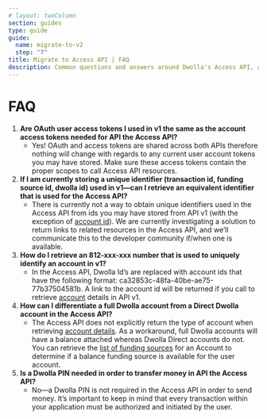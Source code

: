 ```yaml
---
# layout: twoColumn
section: guides
type: guide
guide:
  name: migrate-to-v2
  step: "7"
title: Migrate to Access API | FAQ
description: Common questions and answers around Dwolla's Access API, and guidance on upgrading your application from Dwolla's legacy v1 API.
---
```


# FAQ

1.  **Are OAuth user access tokens I used in v1 the same as the account access tokens needed for API the Access API?**
    - Yes! OAuth and access tokens are shared across both APIs therefore nothing will change with regards to any current user account tokens you may have stored. Make sure these access tokens contain the proper scopes to call Access API resources.
2.  **If I am currently storing a unique identifier (transaction id, funding source id, dwolla id) used in v1—can I retrieve an equivalent identifier that is used for the Access API?**
    - There is currently not a way to obtain unique identifiers used in the Access API from ids you may have stored from API v1 (with the exception of [account id](https://docs.dwolla.com/#get-basic-account-info)). We are currently investigating a solution to return links to related resources in the Access API, and we’ll communicate this to the developer community if/when one is available.
3.  **How do I retrieve an 812-xxx-xxx number that is used to uniquely identify an account in v1?**
    - In the Access API, Dwolla Id’s are replaced with account ids that have the following format: ca32853c-48fa-40be-ae75-77b37504581b. A link to the account id will be returned if you call to retrieve [account](https://docs.dwolla.com/#get-full-account-info) details in API v1.
4.  **How can I differentiate a full Dwolla account from a Direct Dwolla account in the Access API?**
    - The Access API does not explicitly return the type of account when retrieving [account details](https://docsv2.dwolla.com/#retrieve-account-details). As a workaround, full Dwolla accounts will have a balance attached whereas Dwolla Direct accounts do not. You can retrieve the [list of funding sources](https://docsv2.dwolla.com/#list-funding-sources-for-an-account) for an Account to determine if a balance funding source is available for the user account.
5.  **Is a Dwolla PIN needed in order to transfer money in API the Access API?**
    - No—a Dwolla PIN is not required in the Access API in order to send money. It’s important to keep in mind that every transaction within your application must be authorized and initiated by the user.
